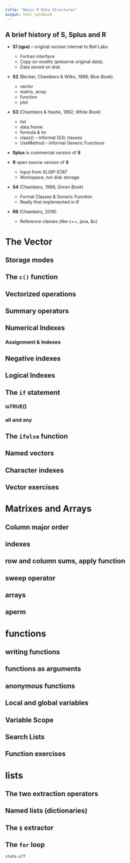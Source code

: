 ```yaml
---
title: "Basic R Data Structures"
output: html_notebook
---
```


## A brief history of S, Splus and R

* **S1 (qpe)** -- original version internal to Bell Labs
    + Fortran interface
    + Copy on modify (preserve original data).
    + Data stored on disk.

* **S2** (Becker, Chambers & Wilks, 1988; _Blue Book_).  
    + vector
    + matrix, array
    + function
    + plot

* **S3** (Chambers & Hastie, 1992; _White Book_)
    + list
    + data.frame
    + formula & lm
    + class() -- Informal (S3) classes
    + UseMethod -- Informal Generic Functions

* **Splus** is commercial version of **S**

* **R** open source version of **S**
    + Input from XLISP-STAT
    + Workspace, not disk storage.

* **S4** (Chambers, 1998; _Green Book_)
   + Formal Classes & Generic Function
   + Really first implemented in *R*
   
* **R6** (Chambers, 2016)
   + Reference classes (like c++, java, &c)
   
# The Vector

## Storage modes

## The `c()` function

## Vectorized operations

## Summary operators

## Numerical Indexes

### Assignment & Indexes

## Negative indexes

## Logical Indexes

## The `if` statement

### isTRUE()

### all and any

## The `ifelse` function


## Named vectors

## Character indexes

## Vector exercises

# Matrixes and Arrays

## Column major order

## indexes

## row and column sums, apply function

## sweep operator

## arrays

## aperm

# functions

## writing functions

## functions as arguments

## anonymous functions

## Local and global variables

## Variable Scope

## Search Lists

## Function exercises


# lists

## The two extraction operators

## Named lists (dictionaries)

## The `$` extractor

## The `for` loop

```r
state.x77

```

